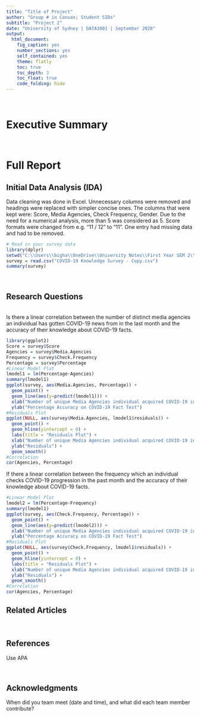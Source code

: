 ```yaml
---
title: "Title of Project"
author: "Group # in Canvas; Student SIDs"
subtitle: "Project 2"
date: "University of Sydney | DATA1001 | September 2020"
output:
  html_document:
    fig_caption: yes
    number_sections: yes
    self_contained: yes
    theme: flatly
    toc: true
    toc_depth: 3
    toc_float: true
    code_folding: hide
---
```


<br>

# Executive Summary

<br>

# Full Report

## Initial Data Analysis (IDA)
Data cleaning was done in Excel. Unnecessary columns were removed and headings were replaced with simpler concise ones. The columns that were kept were: Score, Media Agencies, Check Frequency, Gender. Due to the need for a numerical analysis, more than 5 was considered as 5. Score formats were changed from e.g. "11 / 12" to "11". One entry had missing data and had to be removed.

```r
# Read in your survey data
library(dplyr)
setwd("C:\\Users\\bigha\\OneDrive\\University Notes\\First Year SEM 2\\DATA1001\\Project 2\\")
survey = read.csv("COVID-19 Knowledge Survey - Copy.csv")
summary(survey)
```

<br>

## Research Questions 

<br>
Is there a linear correlation between the number of distinct media agencies an individual has gotten COVID-19 news from in the last month and the accuracy of their knowledge about COVID-19 facts.
```r
library(ggplot2)
Score = survey$Score
Agencies = survey$Media.Agencies
Frequency = survey$Check.Frequency
Percentage = survey$Percentage
#Linear Model Plot
lmodel1 = lm(Percentage~Agencies)
summary(lmodel1)
ggplot(survey, aes(Media.Agencies, Percentage)) +
  geom_point() +
  geom_line(aes(y=predict(lmodel1))) +
  xlab("Number of unique Media Agencies individual acquired COVID-19 information from in past month") +
  ylab("Percentage Accuracy on COVID-19 Fact Test")
#Residuals Plot
ggplot(NULL, aes(survey$Media.Agencies, lmodel1$residuals)) +
  geom_point() +
  geom_hline(yintercept = 0) +
  labs(title = "Residuals Plot") +
  xlab("Number of unique Media Agencies individual acquired COVID-19 information from in past month") +
  ylab("Residuals") +
  geom_smooth()
#Correlation
cor(Agencies, Percentage)

```

If there a linear correlation between the frequency which an individual checks COVID-19 progression in the past month and the accuracy of their knowledge about COVID-19 facts.

```r
#Linear Model Plot
lmodel2 = lm(Percentage~Frequency)
summary(lmodel1)
ggplot(survey, aes(Check.Frequency, Percentage)) +
  geom_point() +
  geom_line(aes(y=predict(lmodel2))) +
  xlab("Number of unique Media Agencies individual acquired COVID-19 information from in past month") +
  ylab("Percentage Accuracy on COVID-19 Fact Test")
#Residuals Plot
ggplot(NULL, aes(survey$Check.Frequency, lmodel1$residuals)) +
  geom_point() +
  geom_hline(yintercept = 0) +
  labs(title = "Residuals Plot") +
  xlab("Number of unique Media Agencies individual acquired COVID-19 information from in past month") +
  ylab("Residuals") +
  geom_smooth()
#Correlation
cor(Agencies, Percentage)
```

## Related Articles

<br>

## References
Use APA

<br>

## Acknowledgments
When did you team meet (date and time), and what did each team member contribute?









